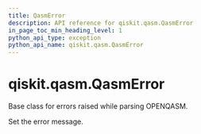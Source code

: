 ```yaml
---
title: QasmError
description: API reference for qiskit.qasm.QasmError
in_page_toc_min_heading_level: 1
python_api_type: exception
python_api_name: qiskit.qasm.QasmError
---
```


<span id="qiskit-qasm-qasmerror" />

# qiskit.qasm.QasmError

<Class id="qiskit.qasm.QasmError" github="https://github.com/qiskit/qiskit/tree/stable/0.24/qiskit/qasm/exceptions.py" signature="QasmError(*msg)">
  Base class for errors raised while parsing OPENQASM.

  Set the error message.
</Class>

